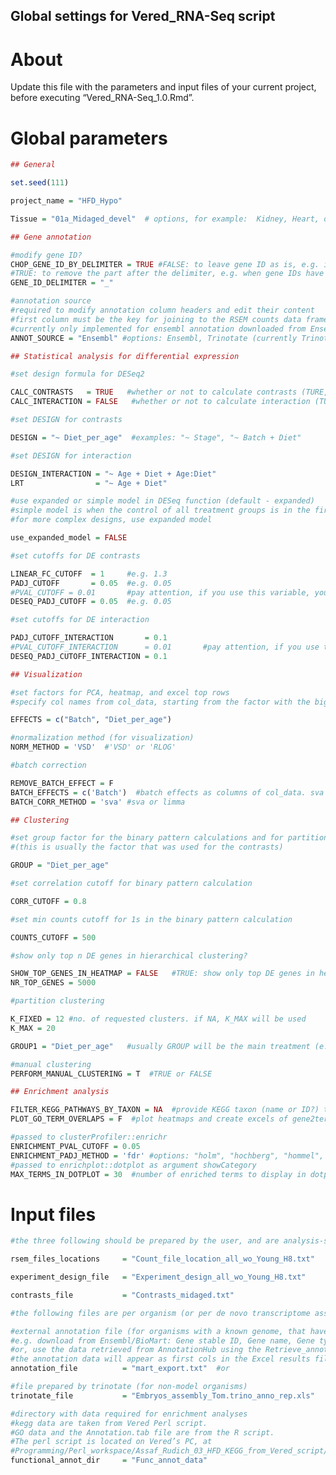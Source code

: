 ## Global settings for Vered_RNA-Seq script

# About

Update this file with the parameters and input files of your current project, before executing "Vered_RNA-Seq_1.0.Rmd".

# Global parameters
  
```r

## General

set.seed(111)

project_name = "HFD_Hypo"

Tissue = "01a_Midaged_devel"  # options, for example:  Kidney, Heart, or any name for a round of an analysis        

## Gene annotation

#modify gene ID?
CHOP_GENE_ID_BY_DELIMITER = TRUE #FALSE: to leave gene ID as is, e.g. in trinity results.
#TRUE: to remove the part after the delimiter, e.g. when gene IDs have the form e.g. ENSMUSG00000027351_Spred1
GENE_ID_DELIMITER = "_"   

#annotation source
#required to modify annotation column headers and edit their content
#first column must be the key for joining to the RSEM counts data frame (e.g. to contain Ensembl ID in the same format as in RSEM results)
#currently only implemented for ensembl annotation downloaded from Ensembl/biomart which includes Gene stable ID, Gene name, Gene type, Gene description
ANNOT_SOURCE = "Ensembl" #options: Ensembl, Trinotate (currently Trinotate does not have any effect)

## Statistical analysis for differential expression

#set design formula for DESeq2

CALC_CONTRASTS   = TRUE   #whether or not to calculate contrasts (TURE, FALSE)
CALC_INTERACTION = FALSE   #whether or not to calculate interaction (TURE, FALSE)

#set DESIGN for contrasts

DESIGN = "~ Diet_per_age"  #examples: "~ Stage", "~ Batch + Diet"

#set DESIGN for interaction

DESIGN_INTERACTION = "~ Age + Diet + Age:Diet"
LRT                = "~ Age + Diet"

#use expanded or simple model in DESeq function (default - expanded)
#simple model is when the control of all treatment groups is in the first treatment group
#for more complex designs, use expanded model

use_expanded_model = FALSE

#set cutoffs for DE contrasts

LINEAR_FC_CUTOFF  = 1     #e.g. 1.3
PADJ_CUTOFF       = 0.05  #e.g. 0.05
#PVAL_CUTOFF = 0.01       #pay attention, if you use this variable, you have to change the code in the "compute_contrasts" function in the functions file !!!
DESEQ_PADJ_CUTOFF = 0.05  #e.g. 0.05

#set cutoffs for DE interaction

PADJ_CUTOFF_INTERACTION       = 0.1
#PVAL_CUTOFF_INTERACTION      = 0.01       #pay attention, if you use this variable, you have to change the code in the "compute_contrasts" function in the functions file !!!
DESEQ_PADJ_CUTOFF_INTERACTION = 0.1

## Visualization

#set factors for PCA, heatmap, and excel top rows
#specify col names from col_data, starting from the factor with the biggest effect

EFFECTS = c("Batch", "Diet_per_age")

#normalization method (for visualization)
NORM_METHOD = 'VSD'  #'VSD' or 'RLOG'

#batch correction

REMOVE_BATCH_EFFECT = F
BATCH_EFFECTS = c('Batch')  #batch effects as columns of col_data. sva can use only one. limma can use up to two.
BATCH_CORR_METHOD = 'sva' #sva or limma

## Clustering

#set group factor for the binary pattern calculations and for partition clustering
#(this is usually the factor that was used for the contrasts)

GROUP = "Diet_per_age"

#set correlation cutoff for binary pattern calculation

CORR_CUTOFF = 0.8

#set min counts cutoff for 1s in the binary pattern calculation

COUNTS_CUTOFF = 500 

#show only top n DE genes in hierarchical clustering?

SHOW_TOP_GENES_IN_HEATMAP = FALSE   #TRUE: show only top DE genes in heatmap. FALSE: show all DE genes in heatmap
NR_TOP_GENES = 5000

#partition clustering

K_FIXED = 12 #no. of requested clusters. if NA, K_MAX will be used
K_MAX = 20

GROUP1 = "Diet_per_age"   #usually GROUP will be the main treatment (e.g. diet), and GROUP1 will be another biological factor, e.g. age

#manual clustering
PERFORM_MANUAL_CLUSTERING = T  #TRUE or FALSE

## Enrichment analysis

FILTER_KEGG_PATHWAYS_BY_TAXON = NA  #provide KEGG taxon (name or ID?) to filter the pathways. for no filtering use NA
PLOT_GO_TERM_OVERLAPS = F  #plot heatmaps and create excels of gene2term and term2term overlaps

#passed to clusterProfiler::enrichr
ENRICHMENT_PVAL_CUTOFF = 0.05
ENRICHMENT_PADJ_METHOD = 'fdr' #options: "holm", "hochberg", "hommel", "bonferroni", "BH", "BY", "fdr", "none"
#passed to enrichplot::dotplot as argument showCategory
MAX_TERMS_IN_DOTPLOT = 30  #number of enriched terms to display in dotplot

```

# Input files

```r

#the three following should be prepared by the user, and are analysis-specific

rsem_files_locations     = "Count_file_location_all_wo_Young_H8.txt"

experiment_design_file   = "Experiment_design_all_wo_Young_H8.txt"

contrasts_file           = "Contrasts_midaged.txt"

#the following files are per organism (or per de novo transcriptome assembly in non-model organisms)

#external annotation file (for organisms with a known genome, that have data in public databases such as ensembl)
#e.g. download from Ensembl/BioMart: Gene stable ID, Gene name, Gene type, Gene description (by default the file is called "mart_export.txt")
#or, use the data retrieved from AnnotationHub using the Retrieve_annotation.Rmd script ("Func_annot_data/Annotation.tab"), but this has not been tested yet
#the annotation data will appear as first cols in the Excel results file
annotation_file          = "mart_export.txt"  #or 

#file prepared by trinotate (for non-model organisms)
trinotate_file           = "Embryos_assembly_Tom.trino_anno_rep.xls"

#directory with data required for enrichment analyses
#kegg data are taken from Vered Perl script.
#GO data and the Annotation.tab file are from the R script.
#The perl script is located on Vered’s PC, at
#Programming/Perl_workspace/Assaf_Rudich_03_HFD_KEGG_from_Vered_script/KEGG_2_ensembl_conversion8.pl
functional_annot_dir     = "Func_annot_data"  



```
